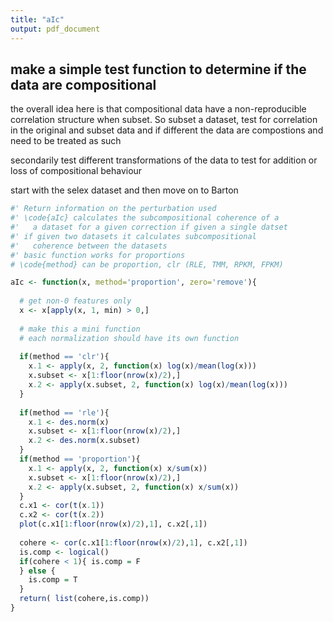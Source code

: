 ```yaml
---
title: "aIc"
output: pdf_document
---
```


## make a simple test function to determine if the data are compositional

the overall idea here is that compositional data have  a non-reproducible correlation structure when subset. So subset a dataset, test for correlation in the original and subset data and if different the data are compostions and need to be treated as such

secondarily test different transformations of the data to test for addition or loss of compositional behaviour

start with the selex dataset and then move on to Barton


```r
#' Return information on the perturbation used
#' \code{aIc} calculates the subcompositional coherence of a
#'   a dataset for a given correction if given a single datset
#' if given two datasets it calculates subcompositional 
#'   coherence between the datasets
#' basic function works for proportions
# \code{method} can be proportion, clr (RLE, TMM, RPKM, FPKM)

aIc <- function(x, method='proportion', zero='remove'){
  
  # get non-0 features only
  x <- x[apply(x, 1, min) > 0,]
  
  # make this a mini function
  # each normalization should have its own function
 
  if(method == 'clr'){
    x.1 <- apply(x, 2, function(x) log(x)/mean(log(x)))
    x.subset <- x[1:floor(nrow(x)/2),]
    x.2 <- apply(x.subset, 2, function(x) log(x)/mean(log(x)))
  }
  
  if(method == 'rle'){
    x.1 <- des.norm(x)
    x.subset <- x[1:floor(nrow(x)/2),]
    x.2 <- des.norm(x.subset)
  }
  if(method == 'proportion'){
    x.1 <- apply(x, 2, function(x) x/sum(x))
    x.subset <- x[1:floor(nrow(x)/2),]
    x.2 <- apply(x.subset, 2, function(x) x/sum(x))
  }
  c.x1 <- cor(t(x.1))
  c.x2 <- cor(t(x.2))
  plot(c.x1[1:floor(nrow(x)/2),1], c.x2[,1])
  
  cohere <- cor(c.x1[1:floor(nrow(x)/2),1], c.x2[,1])
  is.comp <- logical()
  if(cohere < 1){ is.comp = F
  } else {
    is.comp = T
  }
  return( list(cohere,is.comp))
}
```